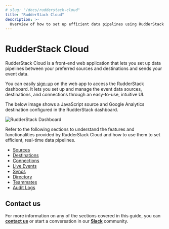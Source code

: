 ```yaml
---
# slug: "/docs/rudderstack-cloud"
title: "RudderStack Cloud"
description: >-
  Overview of how to set up efficient data pipelines using RudderStack Cloud.
---
```


# RudderStack Cloud

RudderStack Cloud is a front-end web application that lets you set up data pipelines between your preferred sources and destinations and sends your event data.

You can easily [sign-up](https://app.rudderstack.com/signup)  on the web app to access the RudderStack dashboard. It lets you set up and manage the event data sources, destinations, and connections through an easy-to-use, intuitive UI.

The below image shows a JavaScript source and Google Analytics destination configured in the RudderStack dashboard.

<img src="../assets/rs-cloud/rudderstack-dashboard.png" alt="RudderStack Dashboard" />

Refer to the following sections to understand the features and functionalities provided by RudderStack Cloud  and how to use them to set efficient, real-time data pipelines.

<ul>
 
<li> <a class="pageRef" href="https://www.rudderstack.com/docs/get-started/sources/">Sources</a></li>

  <li> <a class="pageRef" href="https://www.rudderstack.com/docs/get-started/destinations/">Destinations</a></li>

 <li> <a class="pageRef" href="https://www.rudderstack.com/docs/get-started/connections/">Connections</a></li>

 <li> <a class="pageRef" href="https://www.rudderstack.com/docs/rudderstack-cloud/live-events/">Live Events</a></li>

 <li> <a class="pageRef" href="https://www.rudderstack.com/docs/get-started/syncs/">Syncs</a></li>

  <li> <a class="pageRef" href="https://www.rudderstack.com/docs/get-started/directory/">Directory</a></li>

 <li> <a class="pageRef" href="https://www.rudderstack.com/docs/get-started/teammates/">Teammates</a></li>

 <li> <a class="pageRef" href="https://www.rudderstack.com/docs/get-started/audit-logs/">Audit Logs</a></li>
 </ul>

## Contact us

For more information on any of the sections covered in this guide, you can [**contact us**](mailto:%20docs@rudderstack.com) or start a conversation in our [**Slack**](https://rudderstack.com/join-rudderstack-slack-community) community.
